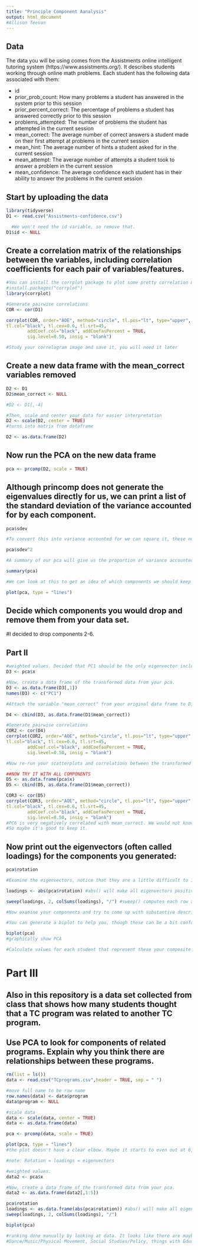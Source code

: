 ```yaml
---
title: "Principle Component Aanalysis"
output: html_document
#Allison Teevan
---
```

## Data
The data you will be using comes from the Assistments online intelligent tutoring system (https://www.assistments.org/). It describes students working through online math problems. Each student has the following data associated with them:

- id
- prior_prob_count: How many problems a student has answered in the system prior to this session
- prior_percent_correct: The percentage of problems a student has answered correctly prior to this session
- problems_attempted: The number of problems the student has attempted in the current session
- mean_correct: The average number of correct answers a student made on their first attempt at problems in the current session
- mean_hint: The average number of hints a student asked for in the current session
- mean_attempt: The average number of attempts a student took to answer a problem in the current session
- mean_confidence: The average confidence each student has in their ability to answer the problems in the current session

## Start by uploading the data
```r
library(tidyverse)
D1 <- read.csv("Assistments-confidence.csv")

  #We won't need the id variable, so remove that.
D1$id <- NULL

```

## Create a correlation matrix of the relationships between the variables, including correlation coefficients for each pair of variables/features.

```r
#You can install the corrplot package to plot some pretty correlation matrices (sometimes called correlograms)
#install.packages("corrplot")
library(corrplot)

#Generate pairwise correlations
COR <- cor(D1)

corrplot(COR, order="AOE", method="circle", tl.pos="lt", type="upper",        
tl.col="black", tl.cex=0.6, tl.srt=45, 
        addCoef.col="black", addCoefasPercent = TRUE,
        sig.level=0.50, insig = "blank")

#Study your correlogram image and save it, you will need it later
```

## Create a new data frame with the mean_correct variables removed

```r
D2 <- D1
D2$mean_correct <- NULL

#D2 <- D1[,-4]

#Then, scale and center your data for easier interpretation
D2 <- scale(D2, center = TRUE)
#turns into matrix from dataframe

D2 <- as.data.frame(D2)

```

## Now run the PCA on the new data frame

```r
pca <- prcomp(D2, scale = TRUE)
```

## Although princomp does not generate the eigenvalues directly for us, we can print a list of the standard deviation of the variance accounted for by each component.

```r
pca$sdev

#To convert this into variance accounted for we can square it, these numbers are proportional to the eigenvalue

pca$sdev^2

#A summary of our pca will give us the proportion of variance accounted for by each component

summary(pca)

#We can look at this to get an idea of which components we should keep and which we should drop

plot(pca, type = "lines")

```

## Decide which components you would drop and remove them from your data set.
#I decided to drop components 2-6.

## Part II
```r
#weighted values. Decided that PC1 should be the only eigenvector included 
D3 <- pca$x

#Now, create a data frame of the transformed data from your pca.
D3 <- as.data.frame(D3[,1])
names(D3) <- c("PC1")

#Attach the variable "mean_correct" from your original data frame to D3.

D4 <- cbind(D3, as.data.frame(D1$mean_correct))

#Generate pairwise correlations
COR2 <- cor(D4)
corrplot(COR2, order="AOE", method="circle", tl.pos="lt", type="upper",        
tl.col="black", tl.cex=0.6, tl.srt=45, 
        addCoef.col="black", addCoefasPercent = TRUE,
        sig.level=0.50, insig = "blank")

#Now re-run your scatterplots and correlations between the transformed data and mean_correct. If you had dropped some components would you have lost important infomation about mean_correct?

##NOW TRY IT WITH ALL COMPONENTS
D5 <- as.data.frame(pca$x)
D5 <- cbind(D5, as.data.frame(D1$mean_correct))

COR3 <- cor(D5)
corrplot(COR3, order="AOE", method="circle", tl.pos="lt", type="upper",        
tl.col="black", tl.cex=0.6, tl.srt=45, 
        addCoef.col="black", addCoefasPercent = TRUE,
        sig.level=0.50, insig = "blank")
#PC6 is very negatively correlated with mean_correct. We would not know this if we had removed it.
#So maybe it's good to keep it.

```

## Now print out the eigenvectors (often called loadings) for the components you generated:
```r
pca$rotation

#Examine the eigenvectors, notice that they are a little difficult to interpret. It is much easier to make sense of them if we make them proportional within each component

loadings <- abs(pca$rotation) #abs() will make all eigenvectors positive

sweep(loadings, 2, colSums(loadings), "/") #sweep() computes each row as a proportion of the column. (There must be a way to do this with dplyr()?) #scale by column 

#Now examine your components and try to come up with substantive descriptions of what some might represent?

#You can generate a biplot to help you, though these can be a bit confusing. They plot the transformed data by the first two components. Therefore, the axes represent the direction of maximum variance. Then mapped onto this point cloud are the original directions of the variables, depicted as red arrows. It is supposed to provide a visualization of which variables "go together". Variables that possibly represent the same underlying construct point in the same direction.  

biplot(pca)
#graphically show PCA

#Calculate values for each student that represent these your composite variables and then create a new correlogram showing their relationship to mean_correct.

```
# Part III  

## Also in this repository is a data set collected from class that shows how many students thought that a TC program was related to another TC program. 

## Use PCA to look for components of related programs. Explain why you think there are relationships between these programs.

```r
rm(list = ls())
data <- read.csv("TCprograms.csv",header = TRUE, sep = " ")

#move full name to be row name
row.names(data) <- data$program
data$program <- NULL

#scale data
data <- scale(data, center = TRUE)
data <- as.data.frame(data)

pca <- prcomp(data, scale = TRUE)

plot(pca, type = "lines")
#the plot doesn't have a clear elbow. Maybe it starts to even out at 6, so remove 6-10?
```

```r
#note: Rotation = loadings = eigenvectors

#weighted values.
data2 <- pca$x

#Now, create a data frame of the transformed data from your pca.
data2 <- as.data.frame(data2[,1:5])

pca$rotation
loadings <- as.data.frame(abs(pca$rotation)) #abs() will make all eigenvectors positive
sweep(loadings, 2, colSums(loadings), "/")

biplot(pca)

#ranking done manually by looking at data. It looks like there are maybe 5 groups:
#Dance/Music/Physical Movement, Social Studies/Policy, things with Education in the title (like Educational Leadership), Psychology and behavioral sciences, reading/linguistics/literacy.

```

